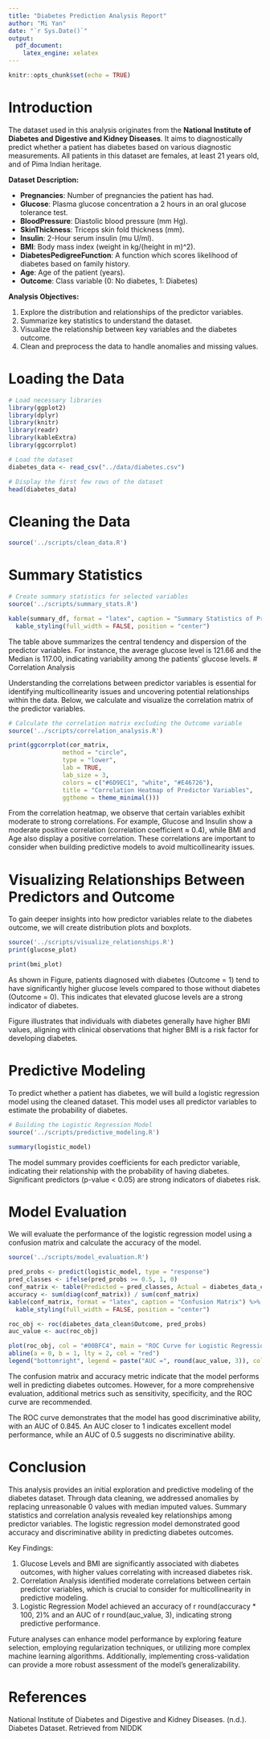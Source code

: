 ```yaml
---
title: "Diabetes Prediction Analysis Report"
author: "Mi Yan"
date: "`r Sys.Date()`"
output: 
  pdf_document:
    latex_engine: xelatex
---
```


```r
knitr::opts_chunk$set(echo = TRUE)
```

# Introduction

The dataset used in this analysis originates from the **National Institute of Diabetes and Digestive and Kidney Diseases**. It aims to diagnostically predict whether a patient has diabetes based on various diagnostic measurements. All patients in this dataset are females, at least 21 years old, and of Pima Indian heritage. 

**Dataset Description:**

- **Pregnancies**: Number of pregnancies the patient has had.
- **Glucose**: Plasma glucose concentration a 2 hours in an oral glucose tolerance test.
- **BloodPressure**: Diastolic blood pressure (mm Hg).
- **SkinThickness**: Triceps skin fold thickness (mm).
- **Insulin**: 2-Hour serum insulin (mu U/ml).
- **BMI**: Body mass index (weight in kg/(height in m)^2).
- **DiabetesPedigreeFunction**: A function which scores likelihood of diabetes based on family history.
- **Age**: Age of the patient (years).
- **Outcome**: Class variable (0: No diabetes, 1: Diabetes)

**Analysis Objectives:**

1. Explore the distribution and relationships of the predictor variables.
2. Summarize key statistics to understand the dataset.
3. Visualize the relationship between key variables and the diabetes outcome.
4. Clean and preprocess the data to handle anomalies and missing values.

# Loading the Data

```r
# Load necessary libraries
library(ggplot2)
library(dplyr)
library(knitr)
library(readr)
library(kableExtra)
library(ggcorrplot)

# Load the dataset
diabetes_data <- read_csv("../data/diabetes.csv")

# Display the first few rows of the dataset
head(diabetes_data)
```

# Cleaning the Data
```r
source('../scripts/clean_data.R')
```

# Summary Statistics
```r
# Create summary statistics for selected variables
source('../scripts/summary_stats.R')

kable(summary_df, format = "latex", caption = "Summary Statistics of Predictor Variables") %>%
  kable_styling(full_width = FALSE, position = "center")
```

The table above summarizes the central tendency and dispersion of the predictor variables. For instance, the average glucose level is 121.66 and the Median is 117.00, indicating variability among the patients' glucose levels.
# Correlation Analysis

Understanding the correlations between predictor variables is essential for identifying multicollinearity issues and uncovering potential relationships within the data. Below, we calculate and visualize the correlation matrix of the predictor variables.

```r
# Calculate the correlation matrix excluding the Outcome variable
source('../scripts/correlation_analysis.R')

print(ggcorrplot(cor_matrix, 
               method = "circle", 
               type = "lower", 
               lab = TRUE, 
               lab_size = 3, 
               colors = c("#6D9EC1", "white", "#E46726"),
               title = "Correlation Heatmap of Predictor Variables",
               ggtheme = theme_minimal()))
```

From the correlation heatmap, we observe that certain variables exhibit moderate to strong correlations. For example, Glucose and Insulin show a moderate positive correlation (correlation coefficient ≈ 0.4), while BMI and Age also display a positive correlation. These correlations are important to consider when building predictive models to avoid multicollinearity issues.

# Visualizing Relationships Between Predictors and Outcome
To gain deeper insights into how predictor variables relate to the diabetes outcome, we will create distribution plots and boxplots.

```r
source('../scripts/visualize_relationships.R')
print(glucose_plot)

print(bmi_plot)
```

As shown in Figure, patients diagnosed with diabetes (Outcome = 1) tend to have significantly higher glucose levels compared to those without diabetes (Outcome = 0). This indicates that elevated glucose levels are a strong indicator of diabetes.

Figure illustrates that individuals with diabetes generally have higher BMI values, aligning with clinical observations that higher BMI is a risk factor for developing diabetes.

# Predictive Modeling
To predict whether a patient has diabetes, we will build a logistic regression model using the cleaned dataset. This model uses all predictor variables to estimate the probability of diabetes.
```r
# Building the Logistic Regression Model
source('../scripts/predictive_modeling.R')

summary(logistic_model)
```
The model summary provides coefficients for each predictor variable, indicating their relationship with the probability of having diabetes. Significant predictors (p-value < 0.05) are strong indicators of diabetes risk.

# Model Evaluation
We will evaluate the performance of the logistic regression model using a confusion matrix and calculate the accuracy of the model.

```r
source('../scripts/model_evaluation.R')

pred_probs <- predict(logistic_model, type = "response")
pred_classes <- ifelse(pred_probs >= 0.5, 1, 0)
conf_matrix <- table(Predicted = pred_classes, Actual = diabetes_data_clean$Outcome)
accuracy <- sum(diag(conf_matrix)) / sum(conf_matrix)
kable(conf_matrix, format = "latex", caption = "Confusion Matrix") %>%
  kable_styling(full_width = FALSE, position = "center")

roc_obj <- roc(diabetes_data_clean$Outcome, pred_probs)
auc_value <- auc(roc_obj)

plot(roc_obj, col = "#00BFC4", main = "ROC Curve for Logistic Regression Model")
abline(a = 0, b = 1, lty = 2, col = "red")
legend("bottomright", legend = paste("AUC =", round(auc_value, 3)), col = "#00BFC4", lwd = 2)
```

The confusion matrix and accuracy metric indicate that the model performs well in predicting diabetes outcomes. However, for a more comprehensive evaluation, additional metrics such as sensitivity, specificity, and the ROC curve are recommended.

The ROC curve demonstrates that the model has good discriminative ability, with an AUC of 0.845. An AUC closer to 1 indicates excellent model performance, while an AUC of 0.5 suggests no discriminative ability.

# Conclusion
This analysis provides an initial exploration and predictive modeling of the diabetes dataset. Through data cleaning, we addressed anomalies by replacing unreasonable 0 values with median imputed values. Summary statistics and correlation analysis revealed key relationships among predictor variables. The logistic regression model demonstrated good accuracy and discriminative ability in predicting diabetes outcomes.

Key Findings:

1. Glucose Levels and BMI are significantly associated with diabetes outcomes, with higher values correlating with increased diabetes risk.
2. Correlation Analysis identified moderate correlations between certain predictor variables, which is crucial to consider for multicollinearity in predictive modeling.
3. Logistic Regression Model achieved an accuracy of r round(accuracy * 100, 2)% and an AUC of r round(auc_value, 3), indicating strong predictive performance.

Future analyses can enhance model performance by exploring feature selection, employing regularization techniques, or utilizing more complex machine learning algorithms. Additionally, implementing cross-validation can provide a more robust assessment of the model's generalizability.


# References
National Institute of Diabetes and Digestive and Kidney Diseases. (n.d.). Diabetes Dataset. Retrieved from NIDDK